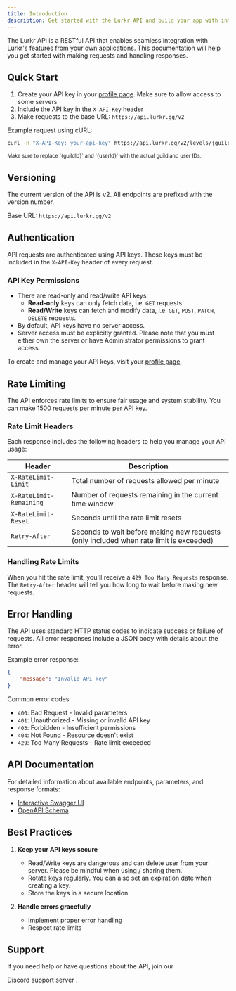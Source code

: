 ```yaml
---
title: Introduction
description: Get started with the Lurkr API and build your app with integrated leveling!
---
```



The Lurkr API is a RESTful API that enables seamless integration with Lurkr's features from your own applications.
This documentation will help you get started with making requests and handling responses.

## Quick Start

1. Create your API key in your [profile page](../profile). Make sure to allow access to some servers
2. Include the API key in the `X-API-Key` header
3. Make requests to the base URL: `https://api.lurkr.gg/v2`

Example request using cURL:

```bash
curl -H "X-API-Key: your-api-key" https://api.lurkr.gg/v2/levels/{guildId}/users/{userId}
```

<sub>
	Make sure to replace `{guildId}` and `{userId}` with the actual guild and user IDs.
</sub>

## Versioning

The current version of the API is v2. All endpoints are prefixed with the version number.

Base URL: `https://api.lurkr.gg/v2`

## Authentication

API requests are authenticated using API keys. These keys must be included in the `X-API-Key` header of every request.

### API Key Permissions

- There are read-only and read/write API keys:
  - **Read-only** keys can only fetch data, i.e. `GET` requests.
  - **Read/Write** keys can fetch and modify data, i.e. `GET`, `POST`, `PATCH`, `DELETE` requests.
- By default, API keys have no server access.
- Server access must be explicitly granted. Please note that you must either own the server or have Administrator
  permissions to grant access.

To create and manage your API keys, visit your [profile page](/profile).

## Rate Limiting

The API enforces rate limits to ensure fair usage and system stability. You can make 1500 requests per minute per API
key.

### Rate Limit Headers

Each response includes the following headers to help you manage your API usage:

| Header                  | Description                                                                            |
| ----------------------- | -------------------------------------------------------------------------------------- |
| `X-RateLimit-Limit`     | Total number of requests allowed per minute                                            |
| `X-RateLimit-Remaining` | Number of requests remaining in the current time window                                |
| `X-RateLimit-Reset`     | Seconds until the rate limit resets                                                    |
| `Retry-After`           | Seconds to wait before making new requests (only included when rate limit is exceeded) |

### Handling Rate Limits

When you hit the rate limit, you'll receive a `429 Too Many Requests` response. The `Retry-After` header will tell you
how long to wait before making new requests.

## Error Handling

The API uses standard HTTP status codes to indicate success or failure of requests. All error responses include a JSON
body with details about the error.

Example error response:

```json
{
	"message": "Invalid API key"
}
```

Common error codes:

- `400`: Bad Request - Invalid parameters
- `401`: Unauthorized - Missing or invalid API key
- `403`: Forbidden - Insufficient permissions
- `404`: Not Found - Resource doesn't exist
- `429`: Too Many Requests - Rate limit exceeded

## API Documentation

For detailed information about available endpoints, parameters, and response formats:

- [Interactive Swagger UI](https://api.lurkr.gg/v2/docs)
- [OpenAPI Schema](https://api.lurkr.gg/v2/docs/json)

## Best Practices

1. **Keep your API keys secure**
   - Read/Write keys are dangerous and can delete user from your server. Please be mindful when using / sharing them.
   - Rotate keys regularly. You can also set an expiration date when creating a key.
   - Store the keys in a secure location.

2. **Handle errors gracefully**
   - Implement proper error handling
   - Respect rate limits

## Support

If you need help or have questions about the API, join our

<ExternalLink className="text-primary" href={SUPPORT_SERVER_INVITE} target="_blank" rel="noopener noreferrer">
	Discord support server
</ExternalLink>
.
